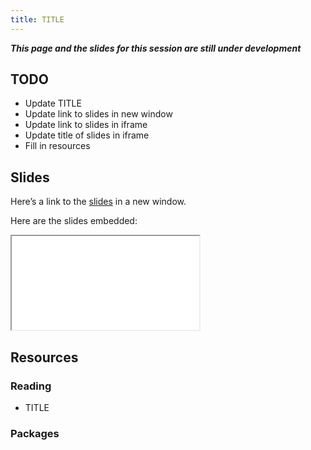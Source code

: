 ```yaml
---
title: TITLE
---
```


***This page and the slides for this session are still under development***

## TODO

- Update TITLE
- Update link to slides in new window
- Update link to slides in iframe
- Update title of slides in iframe
- Fill in resources

## Slides

Here's a link to the [slides](/slides/01-foundations/UPDATE/index.qmd){target="_blank"} in a new window. 

Here are the slides embedded:

<iframe class="slide-deck ar3x2" src="/slides/01-foundations/UPDATE/index.html" title="UPDATE slides">
</iframe>

## Resources

### Reading

- TITLE

  <LINK>


### Packages
